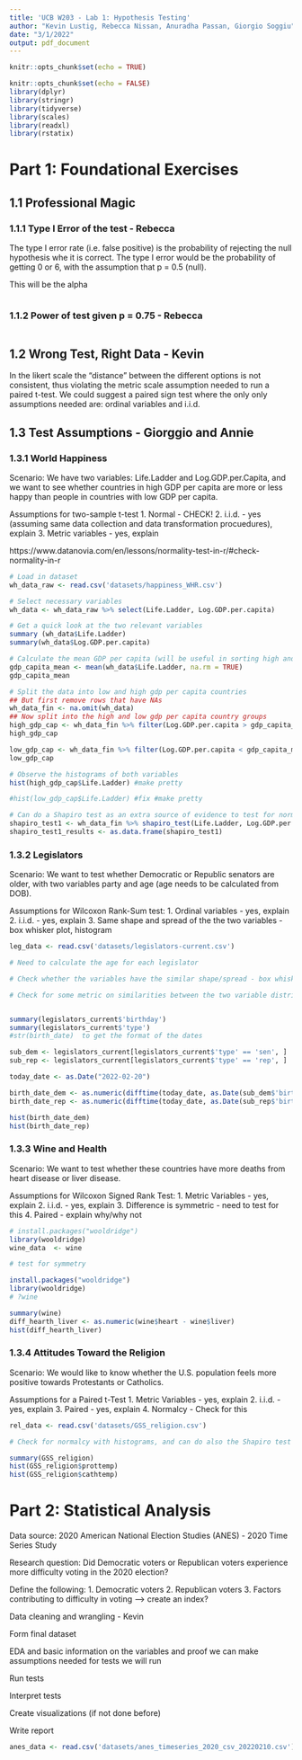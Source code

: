 ```yaml
---
title: 'UCB W203 - Lab 1: Hypothesis Testing'
author: "Kevin Lustig, Rebecca Nissan, Anuradha Passan, Giorgio Soggiu"
date: "3/1/2022"
output: pdf_document
---
```


```r
knitr::opts_chunk$set(echo = TRUE)
```

```r

knitr::opts_chunk$set(echo = FALSE)
library(dplyr)
library(stringr)
library(tidyverse)
library(scales)
library(readxl)
library(rstatix)
```

# Part 1: Foundational Exercises

## 1.1 Professional Magic

### 1.1.1 Type I Error of the test - Rebecca
The type I error rate (i.e. false positive) is the probability of rejecting the null hypothesis whe it is correct. The type I error would be the probability of getting 0 or 6, with the assumption that p = 0.5 (null). 

This will be the alpha 
```r

```

### 1.1.2 Power of test given p = 0.75 - Rebecca 

```r

```

## 1.2 Wrong Test, Right Data - Kevin
In the likert scale the "distance" between the different options is not consistent, thus violating the metric scale assumption needed to run a paired t-test. We could suggest a paired sign test where the only only assumptions needed are: ordinal variables and i.i.d. 

## 1.3 Test Assumptions - Giorggio and Annie 

### 1.3.1 World Happiness 
Scenario: We have two variables: Life.Ladder and Log.GDP.per.Capita, and we want to see whether countries in high GDP per capita are more or less happy than people in countries with low GDP per capita. 

Assumptions for two-sample t-test 
1. Normal - CHECK! 
2. i.i.d. - yes (assuming same data collection and data transformation procuedures), explain 
3. Metric variables - yes, explain 

https://www.datanovia.com/en/lessons/normality-test-in-r/#check-normality-in-r 

```r
# Load in dataset 
wh_data_raw <- read.csv('datasets/happiness_WHR.csv')

# Select necessary variables 
wh_data <- wh_data_raw %>% select(Life.Ladder, Log.GDP.per.capita)

# Get a quick look at the two relevant variables 
summary (wh_data$Life.Ladder)
summary(wh_data$Log.GDP.per.capita)

# Calculate the mean GDP per capita (will be useful in sorting high and low GDP per capita countries)
gdp_capita_mean <- mean(wh_data$Life.Ladder, na.rm = TRUE)
gdp_capita_mean

# Split the data into low and high gdp per capita countries 
## But first remove rows that have NAs 
wh_data_fin <- na.omit(wh_data)
## Now split into the high and low gdp per capita country groups
high_gdp_cap <- wh_data_fin %>% filter(Log.GDP.per.capita > gdp_capita_mean)
high_gdp_cap

low_gdp_cap <- wh_data_fin %>% filter(Log.GDP.per.capita < gdp_capita_mean)
low_gdp_cap

# Observe the histograms of both variables 
hist(high_gdp_cap$Life.Ladder) #make pretty 

#hist(low_gdp_cap$Life.Ladder) #fix #make pretty 

# Can do a Shapiro test as an extra source of evidence to test for normalcy
shapiro_test1 <- wh_data_fin %>% shapiro_test(Life.Ladder, Log.GDP.per.capita)
shapiro_test1_results <- as.data.frame(shapiro_test1)
```

### 1.3.2 Legislators 

Scenario: We want to test whether Democratic or Republic senators are older, with two variables party and age (age needs to be calculated from DOB). 

Assumptions for Wilcoxon Rank-Sum test:
1. Ordinal variables - yes, explain 
2. i.i.d. - yes, explain 
3. Same shape and spread of the the two variables - box whisker plot, histogram 

```r
leg_data <- read.csv('datasets/legislators-current.csv')

# Need to calculate the age for each legislator 

# Check whether the variables have the similar shape/spread - box whisker plot or histogram 

# Check for some metric on similarities between the two variable distributions


summary(legislators_current$'birthday')
summary(legislators_current$'type')
#str(birth_date)  to get the format of the dates

sub_dem <- legislators_current[legislators_current$'type' == 'sen', ]
sub_rep <- legislators_current[legislators_current$'type' == 'rep', ]

today_date <- as.Date("2022-02-20")

birth_date_dem <- as.numeric(difftime(today_date, as.Date(sub_dem$'birthday'), unit = "weeks"))/52.25 
birth_date_rep <- as.numeric(difftime(today_date, as.Date(sub_rep$'birthday'), unit = "weeks"))/52.25 

hist(birth_date_dem)
hist(birth_date_rep)
```

### 1.3.3 Wine and Health 

Scenario: We want to test whether these countries have more deaths from heart disease or liver disease.

Assumptions for Wilcoxon Signed Rank Test:
1. Metric Variables - yes, explain 
2. i.i.d. - yes, explain 
3. Difference is symmetric - need to test for this
4. Paired - explain why/why not
```r
# install.packages("wooldridge")
library(wooldridge)
wine_data  <- wine

# test for symmetry 

install.packages("wooldridge")
library(wooldridge)
# ?wine

summary(wine)
diff_hearth_liver <- as.numeric(wine$heart - wine$liver)
hist(diff_hearth_liver)

```

### 1.3.4 Attitudes Toward the Religion 

Scenario: We would like to know whether the U.S. population feels more positive towards Protestants or Catholics. 

Assumptions for a Paired t-Test
1. Metric Variables - yes, explain 
2. i.i.d. - yes, explain 
3. Paired - yes, explain 
4. Normalcy - Check for this 
```r
rel_data <- read.csv('datasets/GSS_religion.csv')

# Check for normalcy with histograms, and can do also the Shapiro test 

summary(GSS_religion)
hist(GSS_religion$prottemp)
hist(GSS_religion$cathtemp)
```

# Part 2: Statistical Analysis

Data source: 2020 American National Election Studies (ANES) - 2020 Time Series Study 

Research question: Did Democratic voters or Republican voters experience more difficulty voting in the 2020 election?

Define the following:
1. Democratic voters
2. Republican voters
3. Factors contributing to difficulty in voting --> create an index?

Data cleaning and wrangling - Kevin 

Form final dataset 

EDA and basic information on the variables and proof we can make assumptions needed for tests we will run

Run tests

Interpret tests

Create visualizations (if not done before)

Write report


```r
anes_data <- read.csv('datasets/anes_timeseries_2020_csv_20220210.csv')
```